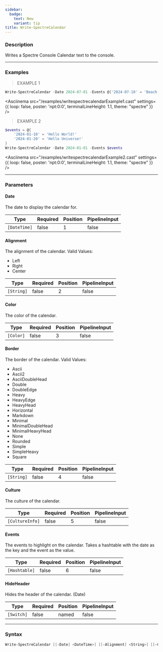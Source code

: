 ```yaml
---
sidebar:
  badge:
    text: New
    variant: tip
title: Write-SpectreCalendar
---
```





### Description

Writes a Spectre Console Calendar text to the console.

---

### Examples
> EXAMPLE 1

```powershell
Write-SpectreCalendar -Date 2024-07-01 -Events @{'2024-07-10' = 'Beach time!'; '2024-07-20' = 'Barbecue' }
```
<Asciinema
    src="/examples/writespectrecalendarExample1.cast"
    settings={{
        loop: false,
        poster: 'npt:0:0',
        terminalLineHeight: 1.1,
        theme: "spectre"
    }}
/>
> EXAMPLE 2

```powershell
$events = @{
    '2024-01-10' = 'Hello World!'
    '2024-01-20' = 'Hello Universe!'
}
Write-SpectreCalendar -Date 2024-01-01 -Events $events
```
<Asciinema
    src="/examples/writespectrecalendarExample2.cast"
    settings={{
        loop: false,
        poster: 'npt:0:0',
        terminalLineHeight: 1.1,
        theme: "spectre"
    }}
/>

---

### Parameters
#### **Date**
The date to display the calendar for.

|Type        |Required|Position|PipelineInput|
|------------|--------|--------|-------------|
|`[DateTime]`|false   |1       |false        |

#### **Alignment**
The alignment of the calendar.
Valid Values:

* Left
* Right
* Center

|Type      |Required|Position|PipelineInput|
|----------|--------|--------|-------------|
|`[String]`|false   |2       |false        |

#### **Color**
The color of the calendar.

|Type     |Required|Position|PipelineInput|
|---------|--------|--------|-------------|
|`[Color]`|false   |3       |false        |

#### **Border**
The border of the calendar.
Valid Values:

* Ascii
* Ascii2
* AsciiDoubleHead
* Double
* DoubleEdge
* Heavy
* HeavyEdge
* HeavyHead
* Horizontal
* Markdown
* Minimal
* MinimalDoubleHead
* MinimalHeavyHead
* None
* Rounded
* Simple
* SimpleHeavy
* Square

|Type      |Required|Position|PipelineInput|
|----------|--------|--------|-------------|
|`[String]`|false   |4       |false        |

#### **Culture**
The culture of the calendar.

|Type           |Required|Position|PipelineInput|
|---------------|--------|--------|-------------|
|`[CultureInfo]`|false   |5       |false        |

#### **Events**
The events to highlight on the calendar.
Takes a hashtable with the date as the key and the event as the value.

|Type         |Required|Position|PipelineInput|
|-------------|--------|--------|-------------|
|`[Hashtable]`|false   |6       |false        |

#### **HideHeader**
Hides the header of the calendar. (Date)

|Type      |Required|Position|PipelineInput|
|----------|--------|--------|-------------|
|`[Switch]`|false   |named   |false        |

---

### Syntax
```powershell
Write-SpectreCalendar [[-Date] <DateTime>] [[-Alignment] <String>] [[-Color] <Color>] [[-Border] <String>] [[-Culture] <CultureInfo>] [[-Events] <Hashtable>] [-HideHeader] [<CommonParameters>]
```
